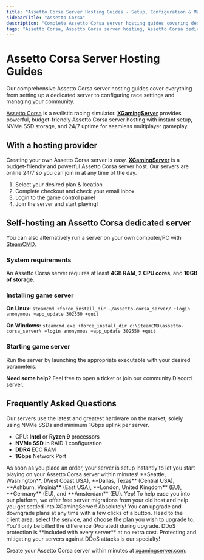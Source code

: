 ```yaml
---
title: "Assetto Corsa Server Hosting Guides - Setup, Configuration & Management"
sidebarTitle: "Assetto Corsa"
description: "Complete Assetto Corsa server hosting guides covering dedicated server setup, configuration settings, and troubleshooting."
tags: "Assetto Corsa, Assetto Corsa server hosting, Assetto Corsa dedicated server, Assetto Corsa multiplayer"
---
```


# Assetto Corsa Server Hosting Guides

Our comprehensive Assetto Corsa server hosting guides cover everything from setting up a dedicated server to configuring race settings and managing your community.

[Assetto Corsa](https://store.steampowered.com/app/244210/Assetto_Corsa/) is a realistic racing simulator. **[XGamingServer](https://xgamingserver.com/)** provides powerful, budget-friendly Assetto Corsa server hosting with instant setup, NVMe SSD storage, and 24/7 uptime for seamless multiplayer gameplay.

## With a hosting provider
Creating your own Assetto Corsa server is easy. **[XGamingServer](https://xgamingserver.com/)** is a budget-friendly and powerful Assetto Corsa server host. Our servers are online 24/7 so you can join in at any time of the day.

1. Select your desired plan & location
2. Complete checkout and check your email inbox
3. Login to the game control panel
4. Join the server and start playing!

## Self-hosting an Assetto Corsa dedicated server

You can also alternatively run a server on your own computer/PC with [SteamCMD](https://developer.valvesoftware.com/wiki/SteamCMD).

### System requirements

An Assetto Corsa server requires at least **4GB RAM**, **2 CPU cores**, and **10GB of storage**.

### Installing game server

**On Linux:**
`steamcmd +force_install_dir ./assetto-corsa_server/ +login anonymous +app_update 302550 +quit`

**On Windows:**
`steamcmd.exe +force_install_dir c:\SteamCMD\assetto-corsa_server\ +login anonymous +app_update 302550 +quit`

### Starting game server

Run the server by launching the appropriate executable with your desired parameters.

**Need some help?** Feel free to open a ticket or join our community Discord server.

## Frequently Asked Questions

<AccordionGroup>

<Accordion title="What are the specs on the servers?">
Our servers use the latest and greatest hardware on the market, solely using NVMe SSDs and minimum 1Gbps uplink per server.

- CPU: **Intel** or **Ryzen 9** processors
- **NVMe SSD** in RAID 1 configuration
- **DDR4** ECC RAM
- **1Gbps** Network Port
</Accordion>

<Accordion title="How long does setup take?">
As soon as you place an order, your server is setup instantly to let you start playing on your Assetto Corsa server within minutes!
</Accordion>

<Accordion title="What locations are the servers in?">
**Seattle, Washington**, (West Coast USA), **Dallas, Texas** (Central USA), **Ashburn, Virginia** (East USA), **London, United Kingdom** (EU), **Germany** (EU), and **Amsterdam** (EU).
</Accordion>

<Accordion title="Can I migrate my existing server to XGamingServer?">
Yep! To help ease you into our platform, we offer free server migrations from your old host and help you get settled into XGamingServer!
</Accordion>

<Accordion title="Can I upgrade/downgrade my server later on?">
Absolutely! You can upgrade and downgrade plans at any time with a few clicks of a button. Head to the client area, select the service, and choose the plan you wish to upgrade to. You'll only be billed the difference (Prorated) during upgrade.
</Accordion>

<Accordion title="Are the servers DDoS protected?">
DDoS protection is **included with every server** at no extra cost. Protecting and mitigating your servers against DDoS attacks is our specialty!
</Accordion>

</AccordionGroup>

Create your Assetto Corsa server within minutes at [xgamingserver.com](https://xgamingserver.com/).
